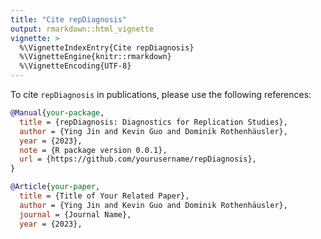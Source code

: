 ```yaml
---
title: "Cite repDiagnosis"
output: rmarkdown::html_vignette
vignette: >
  %\VignetteIndexEntry{Cite repDiagnosis}
  %\VignetteEngine{knitr::rmarkdown}
  %\VignetteEncoding{UTF-8}
---
```

 
To cite `repDiagnosis` in publications, please use the following references:

```bibtex
@Manual{your-package,
  title = {repDiagnosis: Diagnostics for Replication Studies},
  author = {Ying Jin and Kevin Guo and Dominik Rothenhäusler},
  year = {2023},
  note = {R package version 0.0.1},
  url = {https://github.com/yourusername/repDiagnosis},
}

@Article{your-paper,
  title = {Title of Your Related Paper},
  author = {Ying Jin and Kevin Guo and Dominik Rothenhäusler},
  journal = {Journal Name},
  year = {2023},
```
